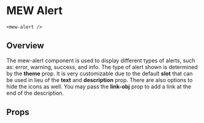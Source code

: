
# MEW Alert

`<mew-alert />`

## Overview

The mew-alert component is used to display different types of alerts, such as: error, warning, success, and info. The type of alert shown is determined by the **theme** prop. It is very customizable
due to the default **slot** that can be used in lieu of the **text** and **description** prop. There are also options to hide the icons as well. You may pass the **link-obj** prop to add a link
at the end of the description.

## Props

<Props of={MewAlert} />
<Preview>
  <Story id='mewalert--mew-alert' />
</Preview>
